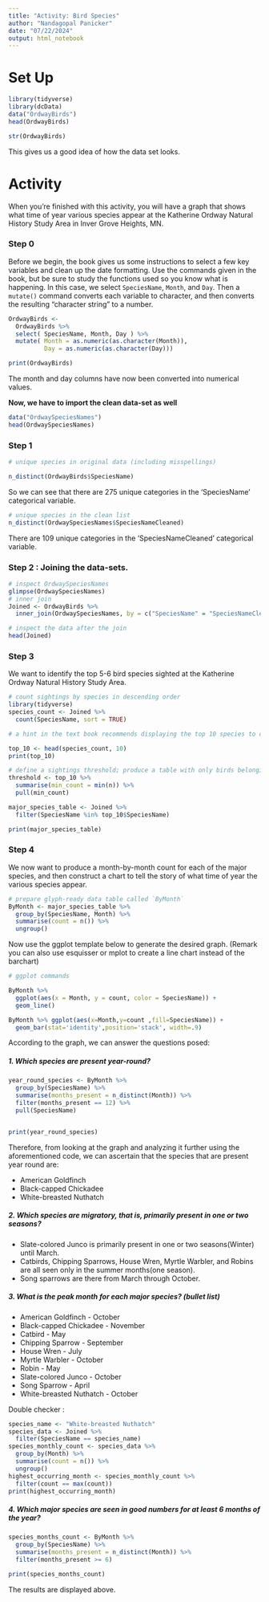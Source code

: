 ```yaml
---
title: "Activity: Bird Species"
author: "Nandagopal Panicker"
date: "07/22/2024"
output: html_notebook
---
```



# Set Up

```r
library(tidyverse)
library(dcData)
data("OrdwayBirds")
head(OrdwayBirds)
```
```r
str(OrdwayBirds)
```
This gives us a good idea of how the data set looks. 

# Activity

When you're finished with this activity, you will have a graph that shows what time of year various species appear at the Katherine Ordway Natural History Study Area in Inver Grove Heights, MN.

### Step 0

Before we begin, the book gives us some instructions to select a few key variables and clean up the date formatting.  Use the commands given in the book, but be sure to study the functions used so you know what is happening.  In this case, we select `SpeciesName`, `Month`, and `Day`. Then a `mutate()` command converts each variable to character, and then converts the resulting "character string" to a number.

```r
OrdwayBirds <-
  OrdwayBirds %>%
  select( SpeciesName, Month, Day ) %>%
  mutate( Month = as.numeric(as.character(Month)), 
          Day = as.numeric(as.character(Day)))

print(OrdwayBirds)
```
The month and day columns have now been converted into numerical values.


**Now, we have to import the clean data-set as well**

```r
data("OrdwaySpeciesNames")
head(OrdwaySpeciesNames)
```


### Step 1




```r
# unique species in original data (including misspellings)

n_distinct(OrdwayBirds$SpeciesName)

```
So we can see that there are 275 unique categories in the 'SpeciesName' categorical variable.

```r
# unique species in the clean list
n_distinct(OrdwaySpeciesNames$SpeciesNameCleaned)
```
There are 109 unique categories in the 'SpeciesNameCleaned' categorical variable.

### Step 2 : Joining the data-sets.
  


```r
# inspect OrdwaySpeciesNames
glimpse(OrdwaySpeciesNames)
# inner join
Joined <- OrdwayBirds %>%
  inner_join(OrdwaySpeciesNames, by = c("SpeciesName" = "SpeciesNameCleaned"))

# inspect the data after the join
head(Joined)
```


### Step 3

We want to identify the top 5-6 bird species sighted at the Katherine Ordway Natural History Study Area.

```r
# count sightings by species in descending order
library(tidyverse)
species_count <- Joined %>%
  count(SpeciesName, sort = TRUE)

# a hint in the text book recommends displaying the top 10 species to choose our threshold

top_10 <- head(species_count, 10)
print(top_10)

# define a sightings threshold; produce a table with only birds belonging to major species
threshold <- top_10 %>%
  summarise(min_count = min(n)) %>%
  pull(min_count)

major_species_table <- Joined %>%
  filter(SpeciesName %in% top_10$SpeciesName)

print(major_species_table)

```


### Step 4

We now want to produce a month-by-month count for each of the major species, and then construct a chart to tell the story of what time of year the various species appear.

```r
# prepare glyph-ready data table called `ByMonth`
ByMonth <- major_species_table %>%
  group_by(SpeciesName, Month) %>%
  summarise(count = n()) %>%
  ungroup()


```

Now use the ggplot template below to generate the desired graph. (Remark you can also use esquisser or mplot to create a line chart instead of the barchart)



```r
# ggplot commands

ByMonth %>% 
  ggplot(aes(x = Month, y = count, color = SpeciesName)) + 
  geom_line()

ByMonth %>% ggplot(aes(x=Month,y=count ,fill=SpeciesName)) +
  geom_bar(stat='identity',position='stack', width=.9) 

```

According to the graph, we can answer the questions posed:

##### 1. Which species are present year-round?  

```r
year_round_species <- ByMonth %>%
  group_by(SpeciesName) %>%
  summarise(months_present = n_distinct(Month)) %>%
  filter(months_present == 12) %>%
  pull(SpeciesName)


print(year_round_species)
```
Therefore, from looking at the graph and analyzing it further using the aforementioned code, we can ascertain that the species that are present year round are:

* American Goldfinch
* Black-capped Chickadee
* White-breasted Nuthatch

##### 2. Which species are migratory, that is, primarily present in one or two seasons?

* Slate-colored Junco is primarily present in one or two seasons(Winter) until March.
* Catbirds, Chipping Sparrows, House Wren, Myrtle Warbler, and Robins are all seen only in the summer months(one season).
* Song sparrows are there from March through October.

##### 3. What is the peak month for each major species? (bullet list)

* American Goldfinch - October
* Black-capped Chickadee - November
* Catbird - May
* Chipping Sparrow - September
* House Wren - July
* Myrtle Warbler - October
* Robin - May
* Slate-colored Junco - October
* Song Sparrow - April
* White-breasted Nuthatch - October


Double checker : 
```r

species_name <- "White-breasted Nuthatch"
species_data <- Joined %>%
  filter(SpeciesName == species_name)
species_monthly_count <- species_data %>%
  group_by(Month) %>%
  summarise(count = n()) %>%
  ungroup()
highest_occurring_month <- species_monthly_count %>%
  filter(count == max(count))
print(highest_occurring_month)
```


##### 4. Which major species are seen in good numbers for at least 6 months of the year?



```r
species_months_count <- ByMonth %>%
  group_by(SpeciesName) %>%
  summarise(months_present = n_distinct(Month)) %>%
  filter(months_present >= 6)

print(species_months_count)
```
The results are displayed above.